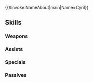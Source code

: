 {{#invoke:NameAbout|main|Name=Cyril}}{{HeroPage Tabs}}
{{Hero Infobox
|Name=Cyril
|Title=Rhea's Attendant
|WeaponType=Red Bow
|MoveType=Infantry
|Origin=Fire Emblem: Three Houses
|Gender=Male
|actorEN=Griffin Burns
|actorJP=河西健吾
|artist=п猫Ｒ
|additionDate=August 16, 2023
|releaseDate=August 17, 2023
|cv1=12
|cv2=501000
|TagID=ツィリル
|InternalID=990
|Properties=limited,ghb
|description=Came from Almyra, having lost his family when he was young. Archbishop Rhea took him in when he was working at House Goneril. Appears in Fire Emblem: Three Houses.
}}
{{Stats Page
|Lv1HP=18|Lv1ATK=9|Lv1SPD=9|Lv1DEF=5|Lv1RES=4
|GRHP=65|GRATK=75|GRSPD=80|GRDEF=70|GRRES=50
}}
==Skills==
===Weapons===
{{Weapons Table
|weapon1=Iron Bow
|weapon1Default=1
|weapon1Unlock=1
|weapon2=Steel Bow
|weapon2Default=2
|weapon2Unlock=2
|weapon3=Silver Bow
|weapon3Default=4
|weapon3Unlock=3
|weapon4=Aptitude Arrows
|weapon4Default=5
|weapon4Unlock=5
}}
===Assists===
{{Assists Table}}
===Specials===
{{Specials Table
|special1=Retribution
|special1Default=4
|special1Unlock=3
|special2=Vengeance
|special2Unlock=4
}}
===Passives===
{{Passives Table
|passiveB1=Sudden Panic 1
|passiveB2=Sudden Panic 2
|passiveB3=Sudden Panic 3
|passiveB1Unlock=3
|passiveB2Unlock=4
|passiveB3Unlock=5
|passiveC1=Threaten Spd 1
|passiveC2=Threat. Spd/Def 1
|passiveC3=Threat. Spd/Def 2
|passiveC1Unlock=1
|passiveC2Unlock=2
|passiveC3Unlock=4
}}
{{Heroes Navbox}}